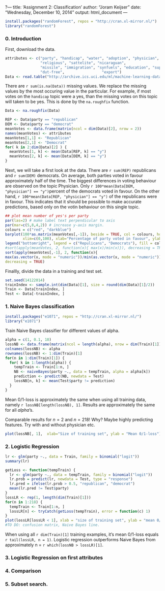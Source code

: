 ?---
title: 'Assignment 2: Classification'
author: "Joram Keijser"
date: "Wednesday, December 10, 2014"
output: html_document
---

```r
install.packages("randomForest", repos = "http://cran.xl-mirror.nl/")
library("randomForest")
```

### 0. Introduction

First, download the data. 
```r
attributes <- c("party", "handicap", "water", "adoption", "physician", "el-salvador", 
                "religious", "sattelite", "nicaraguan", 
                "missile", "immigration", "synfuels", "education", "superfund", "crime", 
                "dut-free",                 "export")
Data <- read.table("http://archive.ics.uci.edu/ml/machine-learning-databases/voting-records/house-votes-84.data", sep = ',', col.names = attributes, na.strings = "?")
```

There are `r sum(is.na(Data))` missing values. We replace the missing values
by the most occuring value in the particular. For example, if
most votes on the `handicap` topic were a yes, than the missing votes on
this topic will taken to be yes. This is done by the `na.roughfix` function. 
```r
Data <- na.roughfix(Data)
```

```r
REP <- Data$party == "republican"
DEM <- Data$party == "democrat"
meanVotes <- data.frame(matrix(ncol = dim(Data)[2], nrow = 2))
names(meanVotes) <- attributes
meanVotes[1,1] <- "Republican"
meanVotes[2,1] <- "Democrat"
for( k in 2:dim(Data)[2] ) {
  meanVotes[1, k] <- mean(Data[REP, k] == "y")
  meanVotes[2, k] <- mean(Data[DEM, k] == "y")
}
```
Next, we will take a first look at the data. There are `r sum(REP)` republicans
and `r sum(DEM)` democrats. On average, both parties voted 
in favour approximately half of the time. 
The biggest differences in voting behaviour are observed on the topic
Physician. Only `r 100*mean(Data[DEM, "physician"] == "y")`percent
of the democrats voted in favour. On the other hand, `r 100*mean(Data[REP, "physician"] == "y")` of the republicans were in favour. This indicates that it should be possible
to make accurate predictions, based only on the votin behaviour on this single topic.
```r
## plot mean number of yes's per party
par(las=2) # make label text perpendicular to axis
par(mar=c(5,8,4,2)) # increase y-axis margin.
colours = c("red", "darkblue")
barplot(100*as.matrix(meanVotes[,-1]), beside = TRUE, col = colours, horiz=T, 
        xlim=c(0,100), xlab="Percentage of party voted in favour", ylab="Topic")
legend("bottomright", legend = c("Repulicans", "Democrats"), fill = colours)
#sort(apply(meanVotes, 2, function(x){ max(x)/min(x)}), decreasing = TRUE)
sort(apply(meanVotes[,-1], 2, function(x){ 
max(as.vector(x, mode = "numeric"))/min(as.vector(x, mode = "numeric"))}), 
decreasing = TRUE)
```

Finallly, divide the data in a training and test set.
```r
set.seed(14122014)
trainIndex <- sample.int(dim(Data)[1], size = round(dim(Data)[1]/2))
Train <- Data[trainIndex, ]
Test <- Data[-trainIndex, ]
```

### 1. Naive Bayes classification

```r
install.packages("e1071", repos = "http://cran.xl-mirror.nl/")
library("e1071")
```
Train Naive Bayes classifier for different values of alpha.
```r
alpha = c(1, 0.1, 10)
lossNB <- data.frame(matrix(ncol = length(alpha), nrow = dim(Train)[1]))
colnames(lossNB) <- alpha
rownames(lossNB) <- 1:dim(Train)[1]
for(n in 1:dim(Train)[1]) { 
  for( k in 1:length(alpha)) {
    tempTrain <- Train[1:n, ]
    NB <- naiveBayes(party ~., data = tempTrain, alpha = alpha[k])
    prediction <- predict(NB, newdata = Test)
    lossNB[n, k] <- mean(Test$party != prediction)
  }
}
```
Mean 0/1-loss is approximately the same when using all training data, namely
`r lossNB[length(lossNB), 1]`. Results are approximately the same for
all $alpha$'s.

Comparable results for $n=2$ and $n=218$! Why? Maybe highly predicting
features. Try with and without physician etc. 

```r
plot(lossNB[, 1],  xlab="Size of training set", ylab = "Mean 0/1-loss")
```

### 2. Logistic Regression
```r
lr <- glm(party ~., data = Train, family = binomial("logit"))
summary(lr)
```

```r
getLoss <- function(tempTrain) {
  lr <- glm(party ~., data = tempTrain, family = binomial("logit"))
  lr.prob = predict(lr, newdata = Test, type = "response")
  lr.pred = ifelse(lr.prob > 0.5, "republican", "democrat")
  mean(lr.pred != Test$party)
}
lossLR <- rep(1, length(dim(Train)[1]))
for(n in 1:218) { 
  tempTrain <- Train[1:n, ]
  lossLR[n] <- tryCatch(getLoss(tempTrain), error = function(c) 1)
}
plot(lossLR[lossLR < 1], xlab = "size of training set", ylab = "mean 0/1-loss")
#TO DO: confusion matrix, Naive Bayes line. 
```
When using all `r dim(Train)[1]` training examples, it's 
mean 0/1-loss equals `r tail(lossLR, n = 1)`. Logistic regression outperforms 
Naive Bayes from approximately n = `r which(lossNB > lossLR)[1]`.


### 3. Logistic Regression on first attributes


### 4. Comparison
### 5. Subset search.
